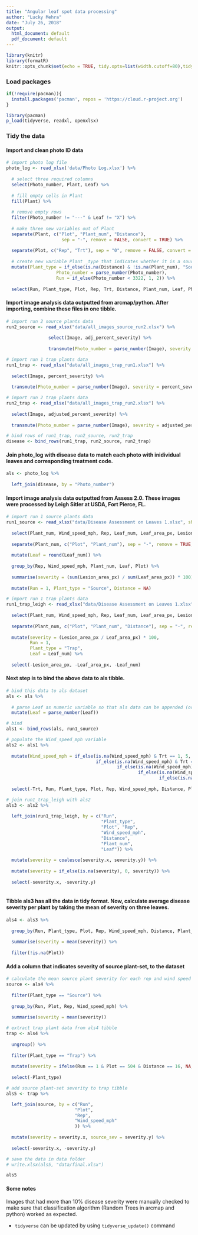 ```yaml
---
title: "Angular leaf spot data processing"
author: "Lucky Mehra"
date: "July 26, 2018"
output:
  html_document: default
  pdf_document: default
---
```


```r
library(knitr)
library(formatR)
knitr::opts_chunk$set(echo = TRUE, tidy.opts=list(width.cutoff=80),tidy=TRUE)
```

### Load packages

```r
if(!require(pacman)){
  install.packages('pacman', repos = 'https://cloud.r-project.org')
}

library(pacman)
p_load(tidyverse, readxl, openxlsx)
```

### Tidy the data

#### Import and clean photo ID data

```r
# import photo log file
photo_log <- read_xlsx('data/Photo Log.xlsx') %>% 
  
  # select three required columns
  select(Photo_number, Plant, Leaf) %>%
  
  # fill empty cells in Plant
  fill(Plant) %>%
  
  # remove empty rows
  filter(Photo_number != "---" & Leaf != "X") %>%
  
  # make three new variables out of Plant
  separate(Plant, c("Plot", "Plant_num", "Distance"), 
                     sep = "-", remove = FALSE, convert = TRUE) %>% 
            
  separate(Plot, c("Rep", "Trt"), sep = "0", remove = FALSE, convert = TRUE) %>%
  
  # create new variable Plant _type that indicates whether it is a source or trap plant; parse Photo_number as numbers instead of characters; create a new variable called Run
  mutate(Plant_type = if_else(is.na(Distance) & !is.na(Plant_num), "Source", "Trap"), 
                   Photo_number = parse_number(Photo_number),
                   Run = if_else(Photo_number < 3322, 1, 2)) %>%
  
  select(Run, Plant_type, Plot, Rep, Trt, Distance, Plant_num, Leaf, Photo_number)
```

#### Import image analysis data outputted from arcmap/python. After importing, combine these files in one tibble.

```r
# import run 2 source plants data
run2_source <- read_xlsx("data/all_images_source_run2.xlsx") %>%
  
                select(Image, adj_percent_severity) %>%
  
                transmute(Photo_number = parse_number(Image), severity = adj_percent_severity)

# import run 1 trap plants data
run1_trap <- read_xlsx("data/all_images_trap_run1.xlsx") %>%
  
  select(Image, percent_severity) %>%
  
  transmute(Photo_number = parse_number(Image), severity = percent_severity)

# import run 2 trap plants data
run2_trap <- read_xlsx("data/all_images_trap_run2.xlsx") %>%
  
  select(Image, adjusted_percent_severity) %>%
  
  transmute(Photo_number = parse_number(Image), severity = adjusted_percent_severity)

# bind rows of run1_trap, run2_source, run2_trap
disease <- bind_rows(run1_trap, run2_source, run2_trap)
```

#### Join photo_log with disease data to match each photo with inidividual leaves and corresponding treatment code.

```r
als <- photo_log %>%
  
  left_join(disease, by = "Photo_number")
```

#### Import image analysis data outputted from Assess 2.0. These images were processed by Leigh Sitler at USDA, Fort Pierce, FL.

```r
# import run 1 source plants data
run1_source <- read_xlsx("data/Disease Assessment on Leaves 1.xlsx", sheet = 1) %>%
  
  select(Plant_num, Wind_speed_mph, Rep, Leaf_num, Leaf_area_px, Lesion_area_px) %>%
  
  separate(Plant_num, c("Plot", "Plant_num"), sep = "-", remove = TRUE, convert = TRUE) %>%
  
  mutate(Leaf = round(Leaf_num)) %>%
  
  group_by(Rep, Wind_speed_mph, Plant_num, Leaf, Plot) %>%
  
  summarise(severity = (sum(Lesion_area_px) / sum(Leaf_area_px)) * 100) %>%
  
  mutate(Run = 1, Plant_type = "Source", Distance = NA)

# import run 1 trap plants data 
run1_trap_leigh <- read_xlsx("data/Disease Assessment on Leaves 1.xlsx", sheet = 2) %>%
  
  select(Plant_num, Wind_speed_mph, Rep, Leaf_num, Leaf_area_px, Lesion_area_px) %>%
  
  separate(Plant_num, c("Plot", "Plant_num", "Distance"), sep = "-", remove = TRUE, convert = TRUE) %>%
  
  mutate(severity = (Lesion_area_px / Leaf_area_px) * 100,
         Run = 1,
         Plant_type = "Trap",
         Leaf = Leaf_num) %>%
  
  select(-Lesion_area_px, -Leaf_area_px, -Leaf_num)
```

#### Next step is to bind the above data to als tibble.

```r
# bind this data to als dataset
als <- als %>%
  
  # parse Leaf as numeric variable so that als data can be appended (or bound) to run1_source
  mutate(Leaf = parse_number(Leaf)) 

# bind
als1 <- bind_rows(als, run1_source)

# populate the Wind_speed_mph variable
als2 <- als1 %>%
  
  mutate(Wind_speed_mph = if_else(is.na(Wind_speed_mph) & Trt == 1, 5,
                                  if_else(is.na(Wind_speed_mph) & Trt == 2, 10,
                                          if_else(is.na(Wind_speed_mph) & Trt == 3, 25,
                                                  if_else(is.na(Wind_speed_mph) & Trt == 4, 35,
                                                          if_else(is.na(Wind_speed_mph) & Trt == 5, 45, Wind_speed_mph)))))) %>%
  
  select(-Trt, Run, Plant_type, Plot, Rep, Wind_speed_mph, Distance, Plant_num, Leaf, Photo_number, severity)

# join run1_trap_leigh with als2
als3 <- als2 %>%
  
  left_join(run1_trap_leigh, by = c("Run", 
                                    "Plant_type", 
                                    "Plot", "Rep", 
                                    "Wind_speed_mph", 
                                    "Distance", 
                                    "Plant_num", 
                                    "Leaf")) %>%
  
  mutate(severity = coalesce(severity.x, severity.y)) %>%
  
  mutate(severity = if_else(is.na(severity), 0, severity)) %>%
  
  select(-severity.x, -severity.y)
           
```

#### Tibble als3 has all the data in tidy format. Now, calculate average disease severity per plant by taking the mean of severity on three leaves.

```r
als4 <- als3 %>%
  
  group_by(Run, Plant_type, Plot, Rep, Wind_speed_mph, Distance, Plant_num) %>%
  
  summarise(severity = mean(severity)) %>%
  
  filter(!is.na(Plot))
```

#### Add a column that indicates severity of source plant-set, to the dataset

```r
# calculate the mean source plant severity for each rep and wind speed combination.
source <- als4 %>%
  
  filter(Plant_type == "Source") %>%
  
  group_by(Run, Plot, Rep, Wind_speed_mph) %>%
  
  summarise(severity = mean(severity))

# extract trap plant data from als4 tibble
trap <- als4 %>%
  
  ungroup() %>%
  
  filter(Plant_type == "Trap") %>%
  
  mutate(severity = ifelse(Run == 1 & Plot == 504 & Distance == 16, NA, severity)) %>%
  
  select(-Plant_type)

# add source plant-set severity to trap tibble
als5 <- trap %>%

  left_join(source, by = c("Run",
                          "Plot",
                          "Rep",
                          "Wind_speed_mph"
                          )) %>%
  
  mutate(severity = severity.x, source_sev = severity.y) %>%
  
  select(-severity.x, -severity.y)

# save the data in data folder
# write.xlsx(als5, "data/final.xlsx")
```

```r
als5
```

#### Some notes

Images that had more than 10% disease severity were manually checked to make sure that classification algorithm (Random Trees in arcmap and python) worked as expected.

- `tidyverse` can be updated by using `tidyverse_update()` command